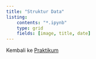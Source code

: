 ```yaml
---
title: "Struktur Data"
listing: 
    contents: "*.ipynb"
    type: grid
    fields: [image, title, date]
---
```


Kembali ke [Praktikum](../../../../praktikum.qmd)

